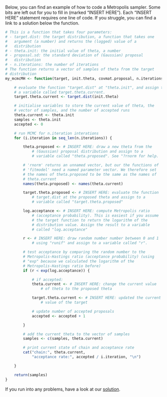 Below, you can find an example of how to code a Metropolis sampler. Some bits are left out for you to fill in (marked "INSERT HERE"). Each "INSERT HERE" statement requires one line of code. If you struggle, you can find a link to a solution below the function.

```r
# This is a function that takes four parameters:
# - target.dist: the target distribution, a function that takes one
#   argument (a number) and returns the (logged) value of a
#   distribution
# - theta.init: the initial value of theta, a number
# - proposal.sd: the standard deviation of (Gaussian) proposal
#   distribution
# - n.iterations: the number of iterations
# The function returns a vector of samples of theta from the target
# distribution
my_mcmcMH <- function(target, init.theta, covmat.proposal, n.iterations) {

    # evaluate the function "target.dist" at "theta.init", and assign to
    # a variable called target.theta.current.
    target.theta.current <- target.dist(init.theta)

    # initialise variables to store the current value of theta, the
    # vector of samples, and the number of accepted runs
    theta.current <- theta.init
    samples <- theta.init
    accepted <- 0

    # run MCMC for n.iteration interations
    for (i.iteration in seq_len(n.iterations)) {

        theta.proposed <- # INSERT HERE: draw a new theta from the
            # (Gaussian) proposal distribution and assign to a
            # variable called "theta.proposed". See "?rnorm for help.

        # 'rnorm' returns an unnamed vector, but our the functions of
        # 'fitmodel' need a named parameter vector. We therefore set
        # the names of theta.proposed to be the same as the names of
        # theta.current
        names(theta.proposed) <- names(theta.current)

        target.theta.proposed <- # INSERT HERE: evaluate the function
            # target.dist at the proposed theta and assign to a
            # variable called "target.theta.proposed"

        log.acceptance <- # INSERT HERE: compute Metropolis ratio
            # (acceptance probability). This is easiest if you assume
            # the target function to return the logarithm of the
            # distribution value. Assign the result to a variable
            # called "log.acceptance"

        r <- # INSERT HERE: draw random number number between 0 and 1
            # using "runif" and assign to a variable called "r".

        # test acceptance by comparing the random number to the
        # Metropolis-Hastings ratio (acceptance probability) (using
        # "exp" because we calculated the logarithm of the
        # Metropolis-Hastings ratio before)
        if (r < exp(log.acceptance)) {

            # if accepted:
            theta.current <- # INSERT HERE: change the current value
                # of theta to the proposed theta

            target.theta.current <- # INSERT HERE: updated the current
                # value of the target

            # update number of accepted proposals
            accepted <- accepted + 1

        }

        # add the current theta to the vector of samples
        samples <- c(samples, theta.current)

        # print current state of chain and acceptance rate
        cat("chain:", theta.current,
            "acceptance rate:", accepted / i.iteration, "\n")

    }

    return(samples)
}
```

If you run into any problems, have a look at our [solution](mcmc_example_solution.md).
